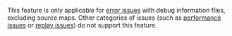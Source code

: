 <Note>

This feature is only applicable for [error issues](/product/issues/issue-details/error-issues/) with debug information files, excluding source maps. Other categories of issues (such as [performance issues](/product/issues/issue-details/performance-issues/) or [replay issues](/product/issues/issue-details/replay-issues/)) do not support this feature.

</Note>
